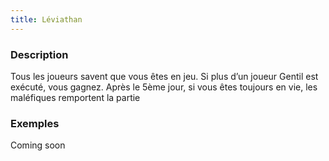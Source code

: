 ```yaml
---
title: Léviathan
---
```



<Role LEVIATHAN header />

### Description

Tous les joueurs savent que vous êtes en jeu. Si plus d’un joueur Gentil est exécuté, vous gagnez. Après le 5ème jour, si vous êtes toujours en vie, les maléfiques remportent la partie

### Exemples

Coming soon
